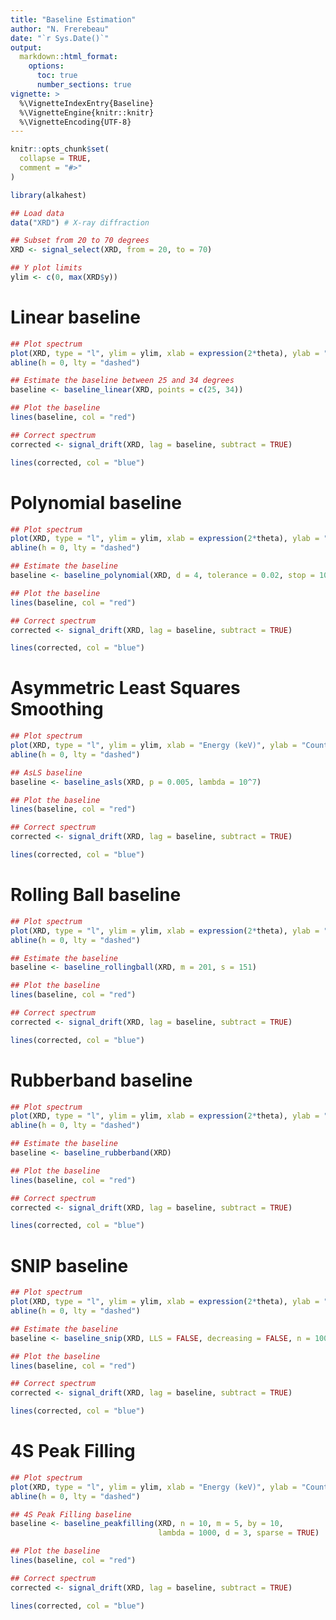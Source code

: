 ```yaml
---
title: "Baseline Estimation"
author: "N. Frerebeau"
date: "`r Sys.Date()`"
output:
  markdown::html_format:
    options:
      toc: true
      number_sections: true
vignette: >
  %\VignetteIndexEntry{Baseline}
  %\VignetteEngine{knitr::knitr}
  %\VignetteEncoding{UTF-8}
---
```


```r
knitr::opts_chunk$set(
  collapse = TRUE,
  comment = "#>"
)
```

```r
library(alkahest)
```

```r
## Load data
data("XRD") # X-ray diffraction

## Subset from 20 to 70 degrees
XRD <- signal_select(XRD, from = 20, to = 70)

## Y plot limits
ylim <- c(0, max(XRD$y))
```

# Linear baseline

```r
## Plot spectrum
plot(XRD, type = "l", ylim = ylim, xlab = expression(2*theta), ylab = "Count")
abline(h = 0, lty = "dashed")

## Estimate the baseline between 25 and 34 degrees
baseline <- baseline_linear(XRD, points = c(25, 34))

## Plot the baseline
lines(baseline, col = "red")

## Correct spectrum
corrected <- signal_drift(XRD, lag = baseline, subtract = TRUE)

lines(corrected, col = "blue")
```

# Polynomial baseline

```r
## Plot spectrum
plot(XRD, type = "l", ylim = ylim, xlab = expression(2*theta), ylab = "Count")
abline(h = 0, lty = "dashed")

## Estimate the baseline
baseline <- baseline_polynomial(XRD, d = 4, tolerance = 0.02, stop = 1000)

## Plot the baseline
lines(baseline, col = "red")

## Correct spectrum
corrected <- signal_drift(XRD, lag = baseline, subtract = TRUE)

lines(corrected, col = "blue")
```

# Asymmetric Least Squares Smoothing

```r
## Plot spectrum
plot(XRD, type = "l", ylim = ylim, xlab = "Energy (keV)", ylab = "Count")
abline(h = 0, lty = "dashed")

## AsLS baseline
baseline <- baseline_asls(XRD, p = 0.005, lambda = 10^7)

## Plot the baseline
lines(baseline, col = "red")

## Correct spectrum
corrected <- signal_drift(XRD, lag = baseline, subtract = TRUE)

lines(corrected, col = "blue")
```

# Rolling Ball baseline

```r
## Plot spectrum
plot(XRD, type = "l", ylim = ylim, xlab = expression(2*theta), ylab = "Count")
abline(h = 0, lty = "dashed")

## Estimate the baseline
baseline <- baseline_rollingball(XRD, m = 201, s = 151)

## Plot the baseline
lines(baseline, col = "red")

## Correct spectrum
corrected <- signal_drift(XRD, lag = baseline, subtract = TRUE)

lines(corrected, col = "blue")
```

# Rubberband baseline

```r
## Plot spectrum
plot(XRD, type = "l", ylim = ylim, xlab = expression(2*theta), ylab = "Count")
abline(h = 0, lty = "dashed")

## Estimate the baseline
baseline <- baseline_rubberband(XRD)

## Plot the baseline
lines(baseline, col = "red")

## Correct spectrum
corrected <- signal_drift(XRD, lag = baseline, subtract = TRUE)

lines(corrected, col = "blue")
```

# SNIP baseline

```r
## Plot spectrum
plot(XRD, type = "l", ylim = ylim, xlab = expression(2*theta), ylab = "Count")
abline(h = 0, lty = "dashed")

## Estimate the baseline
baseline <- baseline_snip(XRD, LLS = FALSE, decreasing = FALSE, n = 100)

## Plot the baseline
lines(baseline, col = "red")

## Correct spectrum
corrected <- signal_drift(XRD, lag = baseline, subtract = TRUE)

lines(corrected, col = "blue")
```

# 4S Peak Filling

```r
## Plot spectrum
plot(XRD, type = "l", ylim = ylim, xlab = "Energy (keV)", ylab = "Count")
abline(h = 0, lty = "dashed")

## 4S Peak Filling baseline
baseline <- baseline_peakfilling(XRD, n = 10, m = 5, by = 10, 
                                 lambda = 1000, d = 3, sparse = TRUE)

## Plot the baseline
lines(baseline, col = "red")

## Correct spectrum
corrected <- signal_drift(XRD, lag = baseline, subtract = TRUE)

lines(corrected, col = "blue")
```
